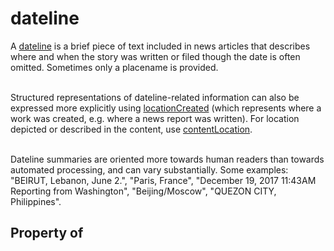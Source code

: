 # dateline

A <a href="https://en.wikipedia.org/wiki/Dateline">dateline</a> is a brief piece of text included in news articles that describes where and when the story was written or filed though the date is often omitted. Sometimes only a placename is provided.<br/><br/>

Structured representations of dateline-related information can also be expressed more explicitly using <a class="localLink" href="/locationCreated">locationCreated</a> (which represents where a work was created, e.g. where a news report was written).  For location depicted or described in the content, use <a class="localLink" href="/contentLocation">contentLocation</a>.<br/><br/>

Dateline summaries are oriented more towards human readers than towards automated processing, and can vary substantially. Some examples: "BEIRUT, Lebanon, June 2.", "Paris, France", "December 19, 2017 11:43AM Reporting from Washington", "Beijing/Moscow", "QUEZON CITY, Philippines".

## Property of



